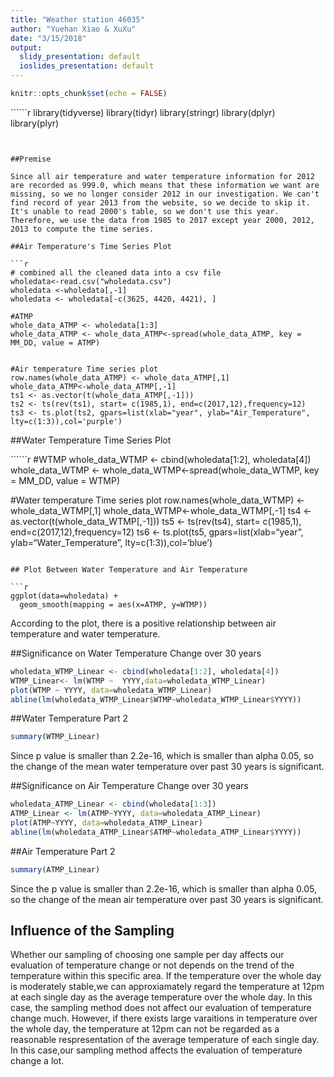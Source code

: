 ```yaml
---
title: "Weather station 46035"
author: "Yuehan Xiao & XuXu"
date: "3/15/2018"
output:
  slidy_presentation: default
  ioslides_presentation: default
---
```

```r
knitr::opts_chunk$set(echo = FALSE)
```

``````r

library(tidyverse)
library(tidyr)
library(stringr)
library(dplyr)
library(plyr)

```


##Premise

Since all air temperature and water temperature information for 2012 are recorded as 999.0, which means that these information we want are missing, so we no longer consider 2012 in our investigation. We can't find record of year 2013 from the website, so we decide to skip it. It's unable to read 2000's table, so we don't use this year. Therefore, we use the data from 1985 to 2017 except year 2000, 2012, 2013 to compute the time series.

##Air Temperature's Time Series Plot

```r


# combined all the cleaned data into a csv file
wholedata<-read.csv("wholedata.csv")
wholedata <-wholedata[,-1]
wholedata <- wholedata[-c(3625, 4420, 4421), ]

#ATMP
whole_data_ATMP <- wholedata[1:3]
whole_data_ATMP <- whole_data_ATMP<-spread(whole_data_ATMP, key = MM_DD, value = ATMP)


#Air temperature Time series plot
row.names(whole_data_ATMP) <- whole_data_ATMP[,1]
whole_data_ATMP<-whole_data_ATMP[,-1]
ts1 <- as.vector(t(whole_data_ATMP[,-1]))
ts2 <- ts(rev(ts1), start= c(1985,1), end=c(2017,12),frequency=12)
ts3 <- ts.plot(ts2, gpars=list(xlab="year", ylab="Air_Temperature", lty=c(1:3)),col='purple')
```

##Water Temperature Time Series Plot

``````r
#WTMP
whole_data_WTMP <- cbind(wholedata[1:2], wholedata[4])
whole_data_WTMP <- whole_data_WTMP<-spread(whole_data_WTMP, key = MM_DD, value = WTMP)

#Water temperature Time series plot
row.names(whole_data_WTMP) <- whole_data_WTMP[,1]
whole_data_WTMP<-whole_data_WTMP[,-1]
ts4 <- as.vector(t(whole_data_WTMP[,-1]))
ts5 <- ts(rev(ts4), start= c(1985,1), end=c(2017,12),frequency=12)
ts6 <- ts.plot(ts5, gpars=list(xlab="year", ylab="Water_Temperature", lty=c(1:3)),col='blue')
```

## Plot Between Water Temperature and Air Temperature

```r
ggplot(data=wholedata) +
  geom_smooth(mapping = aes(x=ATMP, y=WTMP))
```

According to the plot, there is a positive relationship between air temperature and water temperature.

##Significance on Water Temperature Change over 30 years

```r
wholedata_WTMP_Linear <- cbind(wholedata[1:2], wholedata[4])
WTMP_Linear<- lm(WTMP ~  YYYY,data=wholedata_WTMP_Linear)
plot(WTMP ~ YYYY, data=wholedata_WTMP_Linear)
abline(lm(wholedata_WTMP_Linear$WTMP~wholedata_WTMP_Linear$YYYY))
```

##Water Temperature Part 2

```r
summary(WTMP_Linear)
```
Since p value is smaller than 2.2e-16, which is smaller than alpha 0.05, so the change of the mean water temperature over past 30 years is significant.

##Significance on Air Temperature Change over 30 years

```r
wholedata_ATMP_Linear <- cbind(wholedata[1:3])
ATMP_Linear <- lm(ATMP~YYYY, data=wholedata_ATMP_Linear)
plot(ATMP~YYYY, data=wholedata_ATMP_Linear)
abline(lm(wholedata_ATMP_Linear$ATMP~wholedata_ATMP_Linear$YYYY))
```

##Air Temperature Part 2

```r
summary(ATMP_Linear)
```
Since the p value is smaller than 2.2e-16, which is smaller than alpha 0.05, so the change of the mean air temperature over past 30 years is significant.

## Influence of the Sampling 

Whether our sampling of choosing one sample per day affects our evaluation of temperature change or not depends on the trend of the temperature within this specific area. If the temperature over the whole day is moderately stable,we can approxiamately regard the temperature at 12pm at each single day as the average temperature over the whole day. In this case, the sampling method does not affect our evaluation of temperature change much. However, if there exists large varaitions in temperature over the whole day, the temperature at 12pm can not be regarded as a reasonable respresentation of the average temperature of each single day. In this case,our sampling method affects the evaluation of temperature change a lot.